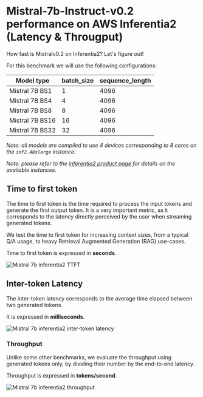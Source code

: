 <!---
Copyright 2024 The HuggingFace Team. All rights reserved.

Licensed under the Apache License, Version 2.0 (the "License");
you may not use this file except in compliance with the License.
You may obtain a copy of the License at

    http://www.apache.org/licenses/LICENSE-2.0

Unless required by applicable law or agreed to in writing, software
distributed under the License is distributed on an "AS IS" BASIS,
WITHOUT WARRANTIES OR CONDITIONS OF ANY KIND, either express or implied.
See the License for the specific language governing permissions and
limitations under the License.
-->

# Mistral-7b-Instruct-v0.2 performance on AWS Inferentia2 (Latency & Througput)

How fast is Mistralv0.2 on Inferentia2?  Let's figure out!

For this benchmark we will use the following configurations:

| Model type      | batch_size | sequence_length |
|-----------------|------------|-----------------|
| Mistral 7B BS1  | 1          | 4096            |
| Mistral 7B BS4  | 4          | 4096            |
| Mistral 7B BS8  | 8          | 4096            |
| Mistral 7B BS16 | 16         | 4096            |
| Mistral 7B BS32 | 32         | 4096            |

*Note: all models are compiled to use 4 devices corresponding to 8 cores on the `inf2.48xlarge` instance.*

*Note: please refer to the [inferentia2 product page](https://aws.amazon.com/ec2/instance-types/inf2/) for details on the available instances.*

## Time to first token

The time to first token is the time required to process the input tokens and generate the first output token.
It is a very important metric, as it corresponds to the latency directly perceived by the user when streaming generated tokens.

We test the time to first token for increasing context sizes, from a typical Q/A usage, to heavy Retrieval Augmented Generation (RAG) use-cases.

Time to first token is expressed in **seconds**.

![Mistral 7b inferentia2 TTFT](https://raw.githubusercontent.com/huggingface/optimum-neuron/main/docs/assets/benchmarks/inferentia-mistral-v2/ttft.png "Time to first token")

## Inter-token Latency

The inter-token latency corresponds to the average time elapsed between two generated tokens.

It is expressed in **milliseconds**.

![Mistral 7b inferentia2 inter-token latency](https://raw.githubusercontent.com/huggingface/optimum-neuron/main/docs/assets/benchmarks/inferentia-mistral-v2/latency.png "Inter-token latency")

### Throughput

Unlike some other benchmarks, we evaluate the throughput using generated tokens only, by dividing their number
by the end-to-end latency.

Throughput is expressed in **tokens/second**.

![Mistral 7b inferentia2 throughput](https://raw.githubusercontent.com/huggingface/optimum-neuron/main/docs/assets/benchmarks/inferentia-mistral-v2/throughput.png "Throughput")
